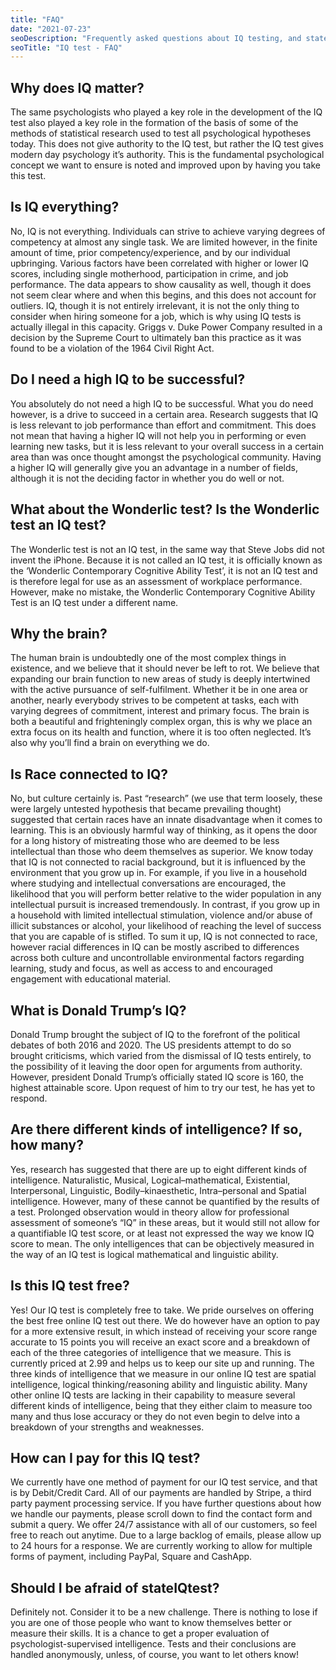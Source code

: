 ```yaml
---
title: "FAQ"
date: "2021-07-23"
seoDescription: "Frequently asked questions about IQ testing, and stateiqtest.org."
seoTitle: "IQ test - FAQ"
---
```

## Why does IQ matter?
The same psychologists who played a key role in the development of the IQ test also played a key role in the formation of the basis of some of the methods of statistical research used to test all psychological hypotheses today. This does not give authority to the IQ test, but rather the IQ test gives modern day psychology it’s authority. This is the fundamental psychological concept we want to ensure is noted and improved upon by having you take this test.

## Is IQ everything?
No, IQ is not everything. Individuals can strive to achieve varying degrees of competency at almost any single task. We are limited however, in the finite amount of time, prior competency/experience, and by our individual upbringing. Various factors have been correlated with higher or lower IQ scores, including single motherhood, participation in crime, and job performance. The data appears to show causality as well, though it does not seem clear where and when this begins, and this does not account for outliers. IQ, though it is not entirely irrelevant, it is not the only thing to consider when hiring someone for a job, which is why using IQ tests is actually illegal in this capacity. Griggs v. Duke Power Company resulted in a decision by the Supreme Court to ultimately ban this practice as it was found to be a violation of the 1964 Civil Right Act.

## Do I need a high IQ to be successful?
You absolutely do not need a high IQ to be successful. What you do need however, is a drive to succeed in a certain area. Research suggests that IQ is less relevant to job performance than effort and commitment. This does not mean that having a higher IQ will not help you in performing or even learning new tasks, but it is less relevant to your overall success in a certain area than was once thought amongst the psychological community. Having a higher IQ will generally give you an advantage in a number of fields, although it is not the deciding factor in whether you do well or not.

## What about the Wonderlic test? Is the Wonderlic test an IQ test?
The Wonderlic test is not an IQ test, in the same way that Steve Jobs did not invent the iPhone. Because it is not called an IQ test, it is officially known as the ‘Wonderlic Contemporary Cognitive Ability Test’, it is not an IQ test and is therefore legal for use as an assessment of workplace performance. However, make no mistake, the Wonderlic Contemporary Cognitive Ability Test is an IQ test under a different name.

## Why the brain?
The human brain is undoubtedly one of the most complex things in existence, and we believe that it should never be left to rot. We believe that expanding our brain function to new areas of study is deeply intertwined with the active pursuance of self-fulfilment. Whether it be in one area or another, nearly everybody strives to be competent at tasks, each with varying degrees of commitment, interest and primary focus. The brain is both a beautiful and frighteningly complex organ, this is why we place an extra focus on its health and function, where it is too often neglected. It’s also why you’ll find a brain on everything we do.

## Is Race connected to IQ?
No, but culture certainly is. Past “research” (we use that term loosely, these were largely untested hypothesis that became prevailing thought) suggested that certain races have an innate disadvantage when it comes to learning. This is an obviously harmful way of thinking, as it opens the door for a long history of mistreating those who are deemed to be less intellectual than those who deem themselves as superior. We know today that IQ is not connected to racial background, but it is influenced by the environment that you grow up in. For example, if you live in a household where studying and intellectual conversations are encouraged, the likelihood that you will perform better relative to the wider population in any intellectual pursuit is increased tremendously. In contrast, if you grow up in a household with limited intellectual stimulation, violence and/or abuse of illicit substances or alcohol, your likelihood of reaching the level of success that you are capable of is stifled. To sum it up, IQ is not connected to race, however racial differences in IQ can be mostly ascribed to differences across both culture and uncontrollable environmental factors regarding learning, study and focus, as well as access to and encouraged engagement with educational material.

## What is Donald Trump’s IQ?
Donald Trump brought the subject of IQ to the forefront of the political debates of both 2016 and 2020. The US presidents attempt to do so brought criticisms, which varied from the dismissal of IQ tests entirely, to the possibility of it leaving the door open for arguments from authority. However, president Donald Trump’s officially stated IQ score is 160, the highest attainable score. Upon request of him to try our test, he has yet to respond.

## Are there different kinds of intelligence? If so, how many?
Yes, research has suggested that there are up to eight different kinds of intelligence. Naturalistic, Musical, Logical–mathematical, Existential, Interpersonal, Linguistic, Bodily–kinaesthetic, Intra–personal and Spatial intelligence. However, many of these cannot be quantified by the results of a test. Prolonged observation would in theory allow for professional assessment of someone’s “IQ” in these areas, but it would still not allow for a quantifiable IQ test score, or at least not expressed the way we know IQ score to mean. The only intelligences that can be objectively measured in the way of an IQ test is logical mathematical and linguistic ability.

## Is this IQ test free?
Yes! Our IQ test is completely free to take. We pride ourselves on offering the best free online IQ test out there. We do however have an option to pay for a more extensive result, in which instead of receiving your score range accurate to 15 points you will receive an exact score and a breakdown of each of the three categories of intelligence that we measure. This is currently priced at 2.99 and helps us to keep our site up and running. The three kinds of intelligence that we measure in our online IQ test are spatial intelligence, logical thinking/reasoning ability and linguistic ability. Many other online IQ tests are lacking in their capability to measure several different kinds of intelligence, being that they either claim to measure too many and thus lose accuracy or they do not even begin to delve into a breakdown of your strengths and weaknesses.

## How can I pay for this IQ test?
We currently have one method of payment for our IQ test service, and that is by Debit/Credit Card. All of our payments are handled by Stripe, a third party payment processing service. If you have further questions about how we handle our payments, please scroll down to find the contact form and submit a query. We offer 24/7 assistance with all of our customers, so feel free to reach out anytime. Due to a large backlog of emails, please allow up to 24 hours for a response. We are currently working to allow for multiple forms of payment, including PayPal, Square and CashApp.

## Should I be afraid of stateIQtest?
Definitely not. Consider it to be a new challenge. There is nothing to lose if you are one of those people who want to know themselves better or measure their skills. It is a chance to get a proper evaluation of psychologist-supervised intelligence. Tests and their conclusions are handled anonymously, unless, of course, you want to let others know!